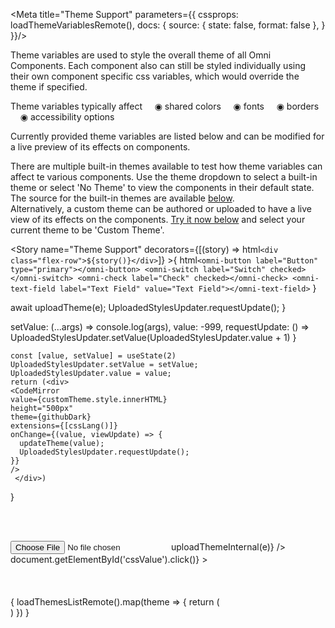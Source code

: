 

<Meta title="Theme Support" parameters={{ 
  cssprops: loadThemeVariablesRemote(),
  docs: {
		source: {
			state: false,
			format: false
		},
  }
}}/>


<style>{`

  .title {
    --omni-label-title-font-size: 34pt;
  }

  .live-section {
    background-color: var(--omni-theme-filled-background-color, white);
    padding: 20px;
  }

  .css-1p8ieni {
    font-family: inherit;
    font-size: inherit;
    color: inherit;
  }

  .flex-row {
    display: inline-flex;
    flex-direction: row;
    flex-wrap: wrap;
    align-items: center;
    justify-content: center;
    margin: 6px;
  }

  .flex-row > * {
    margin: 6px;
  }

  .hidden {
    display: none;
  }

  .flow-text {    
    display: flow-root;
  }

  .css-19nbuh3 {    
	font-family: inherit;
    margin: inherit;
    -webkit-font-smoothing: inherit;
    -moz-osx-font-smoothing: inherit;
    -webkit-tap-highlight-color: inherit;
    -webkit-overflow-scrolling: inherit;
    font-size: inherit;
    line-height: inherit;
    color: inherit;
    -webkit-text-decoration: inherit;
    text-decoration: underline;
}

  
`}</style>

<div class="live-section">

<omni-label class="title" label="Theme Support" type="title"></omni-label>

<omni-label label="All Omni Components support our theme CSS variables" type="subtitle"></omni-label>

<omni-label type="default">

Theme variables are used to style the overall theme of all Omni Components. 
Each component also can still be styled individually using their own component specific css variables, which would override the theme if specified.

Theme variables typically affect 
&nbsp;&nbsp;&nbsp;&nbsp;◉ shared colors
&nbsp;&nbsp;&nbsp;&nbsp;◉ fonts
&nbsp;&nbsp;&nbsp;&nbsp;◉ borders
&nbsp;&nbsp;&nbsp;&nbsp;◉ accessibility options


Currently provided theme variables are listed below and can be modified for a live preview of its effects on components.

</omni-label>

<omni-label class="flow-text" type="default">There are multiple built-in themes available to test how theme variables can affect te various components. Use the theme dropdown to select a built-in theme or select 'No Theme' to view the components in their default state. The source for the built-in themes are available <a target="_self" href="#examples" >below</a>.</omni-label>
  <br/>
<omni-label class="flow-text" type="default">Alternatively, a custom theme can be authored or uploaded to have a live view of its effects on the components. <a target="_self" href="#custom-theme" >Try it now below</a> and select your current theme to be 'Custom Theme'.</omni-label>

</div>

<!-- This is to enable changing if themes as it only applies when stories are available -->

<Story name="Theme Support" 
      decorators={[(story) => html`<div class="flex-row">${story()}</div>`]} >{
  html`
          <omni-button label="Button" type="primary"></omni-button>
          <omni-switch label="Switch" checked></omni-switch>
          <omni-check label="Check" checked></omni-check>
          <omni-text-field label="Text Field" value="Text Field"></omni-text-field>
      `
}</Story>



<CssPropsBlock />

  await uploadTheme(e);
  UploadedStylesUpdater.requestUpdate();
}

  setValue: (...args) => console.log(args),
  value: -999,
  requestUpdate: () => UploadedStylesUpdater.setValue(UploadedStylesUpdater.value + 1)
}

    const [value, setValue] = useState(2)
    UploadedStylesUpdater.setValue = setValue;
    UploadedStylesUpdater.value = value;
    return (<div>
    <CodeMirror
    value={customTheme.style.innerHTML}
    height="500px"
    theme={githubDark}
    extensions={[cssLang()]}
    onChange={(value, viewUpdate) => {
      updateTheme(value);
      UploadedStylesUpdater.requestUpdate();
    }}
    />
     </div>)
}

<omni-label id="examples" label="Example Themes Source" type="title"></omni-label>
<br/>

<div>
  <omni-label id="custom-theme" label="Custom Theme" type="subtitle"></omni-label>
  <br/>
  <input className="hidden" id="cssValue" type="file" accept=".css" onInput={(e) => uploadThemeInternal(e)} />
  <omni-button label="Upload Theme" type="secondary" onClick={(e) => document.getElementById('cssValue').click()} ></omni-button>
<div>
  <br/>
  <br/>
  <UploadedStyles />
</div>
</div>

<br/>

<div>{
  loadThemesListRemote().map(theme => {
    return (
            <div>
            <omni-label label={theme} type="subtitle"></omni-label>
            <Source
                language="css"
                code={loadFileRemote(`themes/${theme}`)}
                format={false}
                dark
            />
            </div>)
  })
  }</div>
  